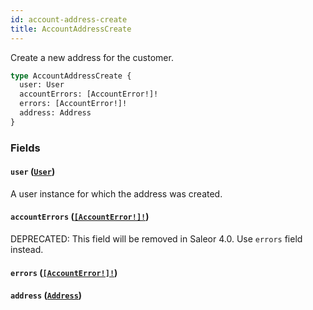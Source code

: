 ```yaml
---
id: account-address-create
title: AccountAddressCreate
---
```


Create a new address for the customer.

```graphql
type AccountAddressCreate {
  user: User
  accountErrors: [AccountError!]!
  errors: [AccountError!]!
  address: Address
}
```

### Fields

#### `user` ([`User`](/developer/api-reference/objects/user))

A user instance for which the address was created.

#### `accountErrors` ([`[AccountError!]!`](/developer/api-reference/objects/account-error))

<span class="badge badge--warning">DEPRECATED: This field will be removed in Saleor 4.0. Use `errors` field instead.</span>

#### `errors` ([`[AccountError!]!`](/developer/api-reference/objects/account-error))

#### `address` ([`Address`](/developer/api-reference/objects/address))
